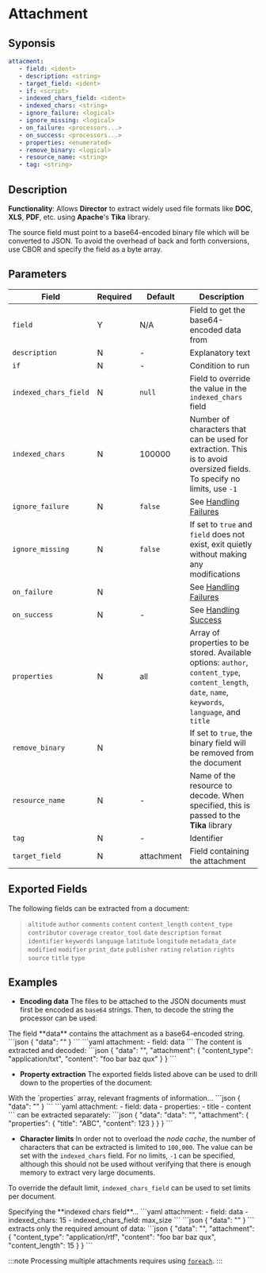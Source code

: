 # Attachment

## Syponsis

```yaml {2}
attacment:
   - field: <ident>
   - description: <string>
   - target_field: <ident>
   - if: <script>
   - indexed_chars_field: <ident>
   - indexed_chars: <string>
   - ignore_failure: <logical>
   - ignore_missing: <logical>
   - on_failure: <processors...>
   - on_success: <processors...>
   - properties: <enumerated>
   - remove_binary: <logical>
   - resource_name: <string>
   - tag: <string>
```

## Description

**Functionality**: Allows **Director** to extract widely used file formats like **DOC**, **XLS**, **PDF**, etc. using **Apache**'s **Tika** library.


The source field must point to a base64-encoded binary file which will be converted to JSON. To avoid the overhead of back and forth conversions, use CBOR and specify the field as a byte array.

## Parameters

|Field|Required|Default|Description|
|---|---|---|---|
|`field`|Y|N/A|Field to get the base64-encoded data from|
|`description`|N|-|Explanatory text|
|`if`|N|-|Condition to run|
|`indexed_chars_field`|N|`null`|Field to override the value in the `indexed_chars` field|
|`indexed_chars`|N|100000|Number of characters that can be used for extraction. This is to avoid oversized fields. To specify no limits, use `-1`|
|`ignore_failure`|N|`false`|See [Handling Failures](../handling-failures.mdx)|
|`ignore_missing`|N|`false`|If set to `true` and `field` does not exist, exit quietly without making any modifications|
|`on_failure`|N||See [Handling Failures](../handling-failures.mdx)|
|`on_success`|N|-|See [Handling Success](../handling-success.mdx)|
|`properties`|N|all|Array of properties to be stored. Available options: `author`, `content_type`, `content_length`, `date`, `name`, `keywords`, `language`, and `title`|
|`remove_binary`|N||If set to `true`, the binary field will be removed from the document|
|`resource_name`|N|-|Name of the resource to decode. When specified, this is passed to the **Tika** library|
|`tag`|N|-|Identifier|
|`target_field`|N|attachment|Field containing the attachment|

## Exported Fields

The following fields can be extracted from a document:

> `altitude` `author` `comments` `content` `content_length` `content_type` `contributor` `coverage` `creator_tool` `date` `description` `format` `identifier` `keywords` `language` `latitude` `longitude` `metadata_date` `modified` `modifier` `print_date` `publisher` `rating` `relation` `rights` `source` `title` `type`

## Examples

* **Encoding data** The files to be attached to the JSON documents must first be encoded as `base64` strings. Then, to decode the string the processor can be used:

<ExampleTable>
	<Description>
   The field **data** contains the attachment as a base64-encoded string.
	</Description>
	<SampleCode>
   ```json
   {
      "data": "<base64-encoded string>"
   }
   ```
   ```yaml
   attachment:
      - field: data
   ```
	</SampleCode>
	<Description>
      The content is extracted and decoded:
	</Description>
	<SampleCode>
   ```json
   {
      "data": "<base64-encoded string>",
      "attachment": {
         "content_type": "application/txt",
         "content": "foo bar baz qux"
      }
   }
   ```
	</SampleCode>
</ExampleTable>

* **Property extraction** The exported fields listed above can be used to drill down to the properties of the document:

<ExampleTable>
	<Description>
   With the `properties` array, relevant fragments of information...
	</Description>
	<SampleCode>
   ```json
   {
      "data": "<base64-encoded string>"
   }
   ```
   ```yaml
   attachment:
      - field: data
      - properties:
         - title
         - content
   ```
	</SampleCode>
   <Description>
   can be extracted separately:
   </Description>
   <SampleCode>
   ```json
   {
      "data": "data": "<base64-encoded string>",
      "attachment": {
         "properties": {
            "title": "ABC",
            "content": 123
         }
      }
   }
   ```
   </SampleCode>
</ExampleTable>

* **Character limits** In order not to overload the _node cache_, the number of characters that can be extracted is limited to `100,000`. The value can be set with the `indexed_chars` field. For no limits, `-1` can be specified, although this should not be used without verifying that there is enough memory to extract very large documents.

To override the default limit, `indexed_chars_field` can be used to set limits per document.

<ExampleTable>
   <Description>
      Specifying the **indexed chars field**...
   </Description>
   <SampleCode>
   ```yaml
   attachment:
      - field: data
      - indexed_chars: 15
      - indexed_chars_field: max_size
   ```
   ```json
   {
      "data": "<base64-encoded string>"
   }
   ```
</SampleCode>
   <Description>
   extracts only the required amount of data:
   </Description>
   <SampleCode>
   ```json
   {
      "data": "<base64-encoded string>",
      "attachment": {
         "content_type": "application/rtf",
         "content": "foo bar baz qux",
         "content_length": 15
      }
   }
   ```
   </SampleCode>
</ExampleTable>

:::note
Processing multiple attachments requires using [`foreach`](foreach.mdx).
:::
